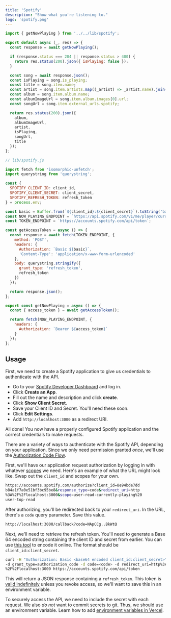 ```yaml
---
title: 'Spotify'
description: "Show what you're listening to."
logo: 'spotify.png'
---
```


```js
import { getNowPlaying } from '../../lib/spotify';

export default async (_, res) => {
  const response = await getNowPlaying();

  if (response.status === 204 || response.status > 400) {
    return res.status(200).json({ isPlaying: false });
  }

  const song = await response.json();
  const isPlaying = song.is_playing;
  const title = song.item.name;
  const artist = song.item.artists.map((_artist) => _artist.name).join(', ');
  const album = song.item.album.name;
  const albumImageUrl = song.item.album.images[0].url;
  const songUrl = song.item.external_urls.spotify;

  return res.status(200).json({
    album,
    albumImageUrl,
    artist,
    isPlaying,
    songUrl,
    title
  });
};
```

```js
// lib/spotify.js

import fetch from 'isomorphic-unfetch';
import querystring from 'querystring';

const {
  SPOTIFY_CLIENT_ID: client_id,
  SPOTIFY_CLIENT_SECRET: client_secret,
  SPOTIFY_REFRESH_TOKEN: refresh_token
} = process.env;

const basic = Buffer.from(`${client_id}:${client_secret}`).toString('base64');
const NOW_PLAYING_ENDPOINT = `https://api.spotify.com/v1/me/player/currently-playing`;
const TOKEN_ENDPOINT = `https://accounts.spotify.com/api/token`;

const getAccessToken = async () => {
  const response = await fetch(TOKEN_ENDPOINT, {
    method: 'POST',
    headers: {
      Authorization: `Basic ${basic}`,
      'Content-Type': 'application/x-www-form-urlencoded'
    },
    body: querystring.stringify({
      grant_type: 'refresh_token',
      refresh_token
    })
  });

  return response.json();
};

export const getNowPlaying = async () => {
  const { access_token } = await getAccessToken();

  return fetch(NOW_PLAYING_ENDPOINT, {
    headers: {
      Authorization: `Bearer ${access_token}`
    }
  });
};
```

## Usage

<Step number={1} title="Create Spotify Application" />

First, we need to create a Spotify application to give us credentials to authenticate with the API.

- Go to your [Spotify Developer Dashboard](https://developer.spotify.com/dashboard/) and log in.
- Click **Create an App**.
- Fill out the name and description and click **create**.
- Click **Show Client Secret**.
- Save your Client ID and Secret. You'll need these soon.
- Click **Edit Settings**.
- Add `http://localhost:3000` as a redirect URI.

All done! You now have a properly configured Spotify application and the correct credentials to make requests.

<Step number={2} title="Authentication" />

There are a variety of ways to authenticate with the Spotify API, depending on your application. Since we only need permission granted _once_, we'll use the [Authorization Code Flow](https://developer.spotify.com/documentation/general/guides/authorization-guide/#authorization-code-flow).

First, we'll have our application request authorization by logging in with whatever [scopes](https://developer.spotify.com/documentation/general/guides/authorization-guide/#list-of-scopes) we need.
Here's an example of what the URL might look like.
Swap out the `client_id` and scopes for your own.

```bash
https://accounts.spotify.com/authorize?client_id=8e94bde7dd
b84a1f7a0e51bf3bc95be8&response_type=code&redirect_uri=http
%3A%2F%2Flocalhost:3000&scope=user-read-currently-playing%20
user-top-read
```

After authorizing, you'll be redirected back to your `redirect_uri`.
In the URL, there's a `code` query parameter. Save this value.

```bash
http://localhost:3000/callback?code=NApCCg..BkWtQ
```

Next, we'll need to retrieve the refresh token. You'll need to generate a Base 64 encoded string containing the client ID and secret from earlier. You can use [this tool](https://www.base64encode.org/) to encode it online. The format should be `client_id:client_secret`.

```bash
curl -H "Authorization: Basic <base64 encoded client_id:client_secret>"
-d grant_type=authorization_code -d code=<code> -d redirect_uri=http%3A
%2F%2Flocalhost:3000 https://accounts.spotify.com/api/token
```

This will return a JSON response containing a `refresh_token`. This token is [valid indefinitely](https://github.com/spotify/web-api/issues/374) unless you revoke access, so we'll want to save this in an environment variable.

<Step number={3} title="Add Environment Variables" />

To securely access the API, we need to include the secret with each request.
We also _do not_ want to commit secrets to git. Thus, we should use an environment variable.
Learn how to add [environment variables in Vercel](https://vercel.com/docs/environment-variables).
